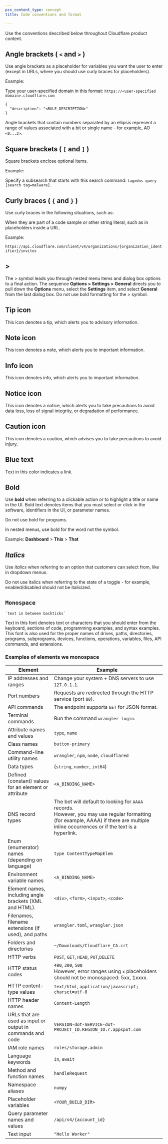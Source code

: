 ```yaml
---
pcx_content_type: concept
title: Code conventions and format

---
```


Use the conventions described below throughout Cloudflare product content.

## Angle brackets ( `<` and `>` )

Use angle brackets as a placeholder for variables you want the user to enter (except in URLs, where you should use curly braces for placeholders).

Example:

Type your user-specified domain in this format: `https://<user-specified domain>.cloudflare.com`

```
{
  "description": "<RULE_DESCRIPTION>"
}
```

Angle brackets that contain numbers separated by an ellipsis represent a range of values associated with a bit or single name - for example, AO `<0...3>`.

## Square brackets ( `[` and `]` )

Square brackets enclose optional items.

Example:

Specify a subsearch that starts with this search command: `tag=dns query [search tag=malware].`

## Curly braces ( `{` and `}` )

Use curly braces in the following situations, such as:

When they are part of a code sample or other string literal, such as in placeholders inside a URL.

Example:

`https://api.cloudflare.com/client/v4/organizations/{organization_identifier}/invites`

## >

The > symbol leads you through nested menu items and dialog box options to a final action. The sequence **Options > Settings > General** directs you to pull down the **Options** menu, select the **Settings** item, and select **General** from the last dialog box. Do not use bold formatting for the > symbol.

## Tip icon

This icon denotes a tip, which alerts you to advisory information.

## Note icon

This icon denotes a note, which alerts you to important information.

## Info icon

This icon denotes info, which alerts you to important information.

## Notice icon

This icon denotes a notice, which alerts you to take precautions to avoid data loss, loss of signal integrity, or degradation of performance.

## Caution icon

This icon denotes a caution, which advises you to take precautions to avoid injury.

## Blue text

Text in this color indicates a link.

## **Bold**

Use **bold** when referring to a clickable action or to highlight a title or name in the UI. Bold text denotes items that you must select or click in the software, identifiers in the UI, or parameter names.

Do not use bold for programs.

In nested menus, use bold for the word not the symbol.

Example: **Dashboard** > **This** > **That**

## *Italics*

Use *italics* when referring to an option that customers can select from, like in dropdown menus.

Do not use italics when referring to the state of a toggle - for example, enabled/disabled should not be italicized.

## `Monospace`

`` `text in between backticks` ``

Text in this font denotes text or characters that you should enter from the keyboard, sections of code, programming examples, and syntax examples. This font is also used for the proper names of drives, paths, directories, programs, subprograms, devices, functions, operations, variables, files, API commands, and extensions.

### Examples of elements we monospace

| Element                                                    | Example                                                                                                    |
| ---------------------------------------------------------- | ---------------------------------------------------------------------------------------------------------- |
| IP addresses and ranges                                    | Change your system + DNS servers to use `127.0.1.1`.                                                       |
| Port numbers                                               | Requests are redirected through the HTTP service (port `80`).                                              |
| API commands                                               | The endpoint supports `GET` for JSON format.                                                               |
| Terminal commands                                          | Run the command `wrangler login`.                                                                          |
| Attribute names and values                                 | `type`, `name`                                                                                             |
| Class names                                                | `button-primary`                                                                                           |
| Command-line utility names                                 | `wrangler`, `npm`, `node`, `cloudflared`                                                                   |
| Data types                                                 | (`string`, `number`, `int64`)                                                                              |
| Defined (constant) values for an element or attribute      | `<A_BINDING_NAME>`                                                                                         |
| DNS record types                                           | The bot will default to looking for `AAAA` records. <br/>However, you may use regular formatting (for example, AAAA) if there are multiple inline occurrences or if the text is a hyperlink.  |
| Enum (enumerator) names (depending on language)            | `type ContentTypeMapElem`                                                                                  |
| Environment variable names                                 | `<A_BINDING_NAME>`                                                                                         |
| Element names, including angle brackets (XML and HTML).    | `<div>`, `<form>`, `<input>`, `<code>`                                                                     |
| Filenames, filename extensions (if used), and paths        | `wrangler.toml`, `wrangler.json`                                                                           |
| Folders and directories                                    | `~/Downloads/Cloudflare_CA.crt`                                                                            |
| HTTP verbs                                                 | `POST`, `GET`, `HEAD`, `PUT`,`DELETE`                                                                      |
| HTTP status codes                                          | `400`, `200`, `500`<br/>However, error ranges using `x` placeholders should not be monospaced: 5xx, 1xxxx. |
| HTTP content-type values                                   | `text/html`, `application/javascript; charset=utf-8`                                                       |
| HTTP header names                                          | `Content-Length`                                                                                           |
| URLs that are used as input or output in commands and code | `VERSION-dot-SERVICE-dot-PROJECT_ID.REGION_ID.r.appspot.com`                                               |
| IAM role names                                             | `roles/storage.admin`                                                                                      |
| Language keywords                                          | `in`, `await`                                                                                              |
| Method and function names                                  | `handleRequest`                                                                                            |
| Namespace aliases                                          | `numpy`                                                                                                    |
| Placeholder variables                                      | `<YOUR_BUILD_DIR>`                                                                                         |
| Query parameter names and values                           | `/api/v4/{account_id}`                                                                                     |
| Text input                                                 | `"Hello Worker"`                                                                                           |
